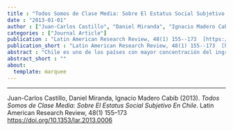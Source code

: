 ```yaml
---
title : "Todos Somos de Clase Media: Sobre El Estatus Social Subjetivo En Chile"
date : "2013-01-01"
author : ["Juan-Carlos Castillo", "Daniel Miranda", "Ignacio Madero Cabib"]
categories : ["Journal Article"]
publication : "Latin American Research Review, 48(1) 155--173  [https://doi.org/10.1353/lar.2013.0006](https://doi.org/10.1353/lar.2013.0006)"
publication_short : "Latin American Research Review, 48(1) 155--173  [https://doi.org/10.1353/lar.2013.0006](https://doi.org/10.1353/lar.2013.0006)"
abstract : "Chile es uno de los países con mayor concentración del ingreso a nivel mun-dial. Dada la relación entre alta desigualdad económica y patrones de estratificación social, en tal contexto se esperaría una alta dispersión de las percepciones respecto del propio estatus o estatus social subjetivo. Sin embargo, la evidencia internacional señala una marcada tendencia hacia la media del estatus subjetivo, es decir, existirían distorsiones del estatus subjetivo respecto del estatus objetivo. La presente investigación intenta profundizar en este aspecto para el caso de Chile, particularmente en la relación entre estatus socioeconómico, clase social y estatus subjetivo. Los datos a analizar corresponden al módulo de desigualdad económica de la encuesta International Social Survey Programme (ISSP), en su versión del año 2009 para Chile. Los resultados indican una marcada tendencia en la población hacia la media del estatus subjetivo, principalmente de parte de aquellos con mayor estatus objetivo."
abstract_short : ""
about:
  template: marquee
---
```

---


::: {.callout-note title="How to cite this work"}

Juan-Carlos Castillo, Daniel Miranda, Ignacio Madero Cabib (2013). *Todos Somos de Clase Media: Sobre El Estatus Social Subjetivo En Chile*. Latin American Research Review, 48(1) 155--173  [https://doi.org/10.1353/lar.2013.0006](https://doi.org/10.1353/lar.2013.0006)

:::

